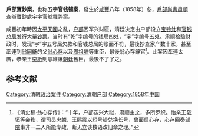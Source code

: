 '''戶部寶鈔案'''，也称'''五宇官钱铺案'''，發生於[[咸丰_(年号)|咸豐]]八年（1858年）冬，[[戶部尚書|戶部尚書]][[肅順|肅順]]查辦寶鈔處宇字官號舞弊案。

咸豐初年時因[[太平天國|太平天國]]之亂，[[户部|户部]]因军兴财匮，清廷决定由户部设立[[宝钞处|宝钞处]]和[[官钱总局|官钱总局]]发行大量[[钞票|钞票]]。当时有“乾”字编号的钱局四处，“宇”字编号五处。肃顺检驗财政时，发现“宇”字五号局欠款和官钱总局的账面不符，最後抄查家产数十家，甚至牽連到[[翁同龢|翁同龢]]的父[[翁心存|翁心存]]以及[[周祖培|周祖培]]等重臣，最後翁心存辭官<ref>《清史稿·翁心存传》：“十年，户部迭兴大狱，肃顺主之，多所罗织。怡亲王载垣等会鞫，谓司员忠麟、王熙震以短号钞兑换长号，曾面启心存，心存回奏[[部院|部院]]事非一二人所能专政，断无立谈数语改旧章之理。”</ref>。此案因牽連太廣，恭亲王[[奕訢|奕訢]]刻意維護[[朝廷|朝廷]]舊臣，最後不了了之。

== 参考文献 ==
{{Reflist}}

[[Category:清朝政治案件|Category:清朝政治案件]]
[[Category:清朝户部|Category:清朝户部]]
[[Category:1858年中国|Category:1858年中国]]